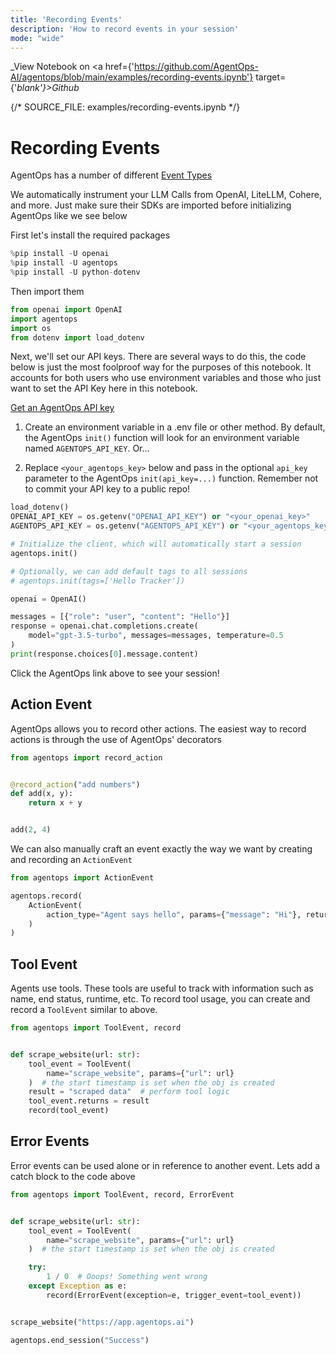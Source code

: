 ```yaml
---
title: 'Recording Events'
description: 'How to record events in your session'
mode: "wide"
---
```

_View Notebook on <a href={'https://github.com/AgentOps-AI/agentops/blob/main/examples/recording-events.ipynb'} target={'_blank'}>Github</a>_


{/*  SOURCE_FILE: examples/recording-events.ipynb  */}

# Recording Events
AgentOps has a number of different [Event Types](https://docs.agentops.ai/v1/details/events)

We automatically instrument your LLM Calls from OpenAI, LiteLLM, Cohere, and more. Just make sure their SDKs are imported before initializing AgentOps like we see below

First let's install the required packages


```python
%pip install -U openai
%pip install -U agentops
%pip install -U python-dotenv
```

Then import them


```python
from openai import OpenAI
import agentops
import os
from dotenv import load_dotenv
```

Next, we'll set our API keys. There are several ways to do this, the code below is just the most foolproof way for the purposes of this notebook. It accounts for both users who use environment variables and those who just want to set the API Key here in this notebook.

[Get an AgentOps API key](https://agentops.ai/settings/projects)

1. Create an environment variable in a .env file or other method. By default, the AgentOps `init()` function will look for an environment variable named `AGENTOPS_API_KEY`. Or...

2. Replace `<your_agentops_key>` below and pass in the optional `api_key` parameter to the AgentOps `init(api_key=...)` function. Remember not to commit your API key to a public repo!


```python
load_dotenv()
OPENAI_API_KEY = os.getenv("OPENAI_API_KEY") or "<your_openai_key>"
AGENTOPS_API_KEY = os.getenv("AGENTOPS_API_KEY") or "<your_agentops_key>"
```


```python
# Initialize the client, which will automatically start a session
agentops.init()

# Optionally, we can add default tags to all sessions
# agentops.init(tags=['Hello Tracker'])

openai = OpenAI()

messages = [{"role": "user", "content": "Hello"}]
response = openai.chat.completions.create(
    model="gpt-3.5-turbo", messages=messages, temperature=0.5
)
print(response.choices[0].message.content)
```

Click the AgentOps link above to see your session!

## Action Event

AgentOps allows you to record other actions. The easiest way to record actions is through the use of AgentOps' decorators


```python
from agentops import record_action


@record_action("add numbers")
def add(x, y):
    return x + y


add(2, 4)
```

We can also manually craft an event exactly the way we want by creating and recording an `ActionEvent`


```python
from agentops import ActionEvent

agentops.record(
    ActionEvent(
        action_type="Agent says hello", params={"message": "Hi"}, returns="Hi Back!"
    )
)
```

## Tool Event
Agents use tools. These tools are useful to track with information such as name, end status, runtime, etc. To record tool usage, you can create and record a `ToolEvent` similar to above.


```python
from agentops import ToolEvent, record


def scrape_website(url: str):
    tool_event = ToolEvent(
        name="scrape_website", params={"url": url}
    )  # the start timestamp is set when the obj is created
    result = "scraped data"  # perform tool logic
    tool_event.returns = result
    record(tool_event)
```

## Error Events
Error events can be used alone or in reference to another event. Lets add a catch block to the code above


```python
from agentops import ToolEvent, record, ErrorEvent


def scrape_website(url: str):
    tool_event = ToolEvent(
        name="scrape_website", params={"url": url}
    )  # the start timestamp is set when the obj is created

    try:
        1 / 0  # Ooops! Something went wrong
    except Exception as e:
        record(ErrorEvent(exception=e, trigger_event=tool_event))


scrape_website("https://app.agentops.ai")

agentops.end_session("Success")
```

